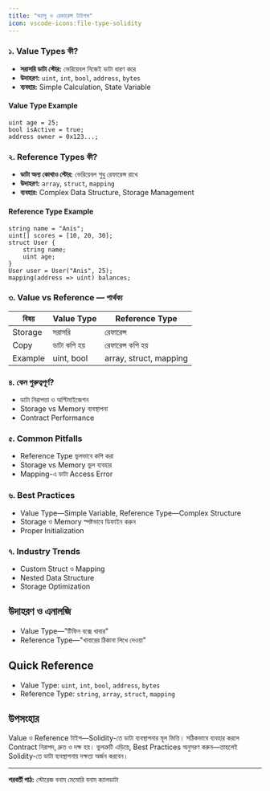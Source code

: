 ```yaml
---
title: "ভ্যালু ও রেফারেন্স টাইপস"
icon: vscode-icons:file-type-solidity
---
```


### ১. Value Types কী?
- **সরাসরি ডাটা স্টোর:** ভেরিয়েবল নিজেই ডাটা ধারণ করে
- **উদাহরণ:** `uint`, `int`, `bool`, `address`, `bytes`
- **ব্যবহার:** Simple Calculation, State Variable

#### Value Type Example
```solidity
uint age = 25;
bool isActive = true;
address owner = 0x123...;
```

### ২. Reference Types কী?
- **ডাটা অন্য কোথাও স্টোর:** ভেরিয়েবল শুধু রেফারেন্স রাখে
- **উদাহরণ:** `array`, `struct`, `mapping`
- **ব্যবহার:** Complex Data Structure, Storage Management

#### Reference Type Example
```solidity
string name = "Anis";
uint[] scores = [10, 20, 30];
struct User {
    string name;
    uint age;
}
User user = User("Anis", 25);
mapping(address => uint) balances;
```

### ৩. Value vs Reference — পার্থক্য
| বিষয়         | Value Type         | Reference Type         |
|--------------|-------------------|-----------------------|
| Storage      | সরাসরি            | রেফারেন্স             |
| Copy         | ডাটা কপি হয়       | রেফারেন্স কপি হয়      |
| Example      | uint, bool        | array, struct, mapping|

### ৪. কেন গুরুত্বপূর্ণ?
- ডাটা নিরাপত্তা ও অপ্টিমাইজেশন
- Storage vs Memory ব্যবস্থাপনা
- Contract Performance

### ৫. Common Pitfalls
- Reference Type ভুলভাবে কপি করা
- Storage vs Memory ভুল ব্যবহার
- Mapping-এ ডাটা Access Error

### ৬. Best Practices
- Value Type—Simple Variable, Reference Type—Complex Structure
- Storage ও Memory স্পষ্টভাবে ডিফাইন করুন
- Proper Initialization

### ৭. Industry Trends
- Custom Struct ও Mapping
- Nested Data Structure
- Storage Optimization

## উদাহরণ ও এনালজি
- Value Type—"টিফিন বক্সে খাবার"
- Reference Type—"খাবারের ঠিকানা লিখে দেওয়া"

## Quick Reference

- Value Type: `uint`, `int`, `bool`, `address`, `bytes`
- Reference Type: `string`, `array`, `struct`, `mapping`

## উপসংহার

Value ও Reference টাইপ—Solidity-তে ডাটা ব্যবস্থাপনার মূল ভিত্তি। সঠিকভাবে ব্যবহার করলে Contract নিরাপদ, দ্রুত ও দক্ষ হয়। ভুলত্রুটি এড়িয়ে, Best Practices অনুসরণ করুন—তাহলেই Solidity-তে ডাটা ব্যবস্থাপনায় দক্ষতা অর্জন করবেন।

---

**পরবর্তী পাঠ:** স্টোরেজ বনাম মেমোরি বনাম ক্যালডাটা
